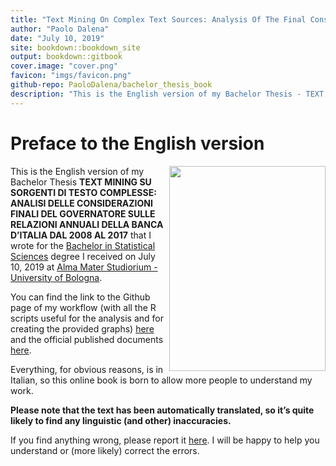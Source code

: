 ```yaml
--- 
title: "Text Mining On Complex Text Sources: Analysis Of The Final Considerations Of The Governor On The Annual Reports Of The Bank Of Italy From 2008 To 2017"
author: "Paolo Dalena"
date: "July 10, 2019"
site: bookdown::bookdown_site
output: bookdown::gitbook
cover.image: "cover.png"
favicon: "imgs/favicon.png"
github-repo: PaoloDalena/bachelor_thesis_book
description: "This is the English version of my Bachelor Thesis - TEXT MINING ON COMPLEX TEXT SOURCES: ANALYSIS OF THE FINAL CONSIDERATIONS OF THE GOVERNOR ON THE ANNUAL REPORTS OF THE BANK OF ITALY FROM 2008 TO 2017"
---
```


# Preface to the English version {-} 

<img src="cover.png" width="250" height="328" align="right" alt="" class="cover" /> This is the English version of my Bachelor Thesis **TEXT MINING SU SORGENTI DI TESTO COMPLESSE: ANALISI DELLE CONSIDERAZIONI FINALI DEL GOVERNATORE SULLE RELAZIONI ANNUALI DELLA BANCA D'ITALIA DAL 2008 AL 2017** that I wrote for the [Bachelor in Statistical Sciences](https://corsi.unibo.it/1cycle/StatisticalSciences) degree I received on July 10, 2019 at [Alma Mater Studiorium - University of Bologna](https://www.unibo.it/en/homepage).  

You can find the link to the Github page of my workflow (with all the R scripts useful for the analysis and for creating the provided graphs) [here](https://github.com/PaoloDalena/tesi) and the official published documents [here](https://github.com/PaoloDalena/tesi/tree/master/Tesi_docs).  

Everything, for obvious reasons, is in Italian, so this online book is born to allow more people to understand my work.  

**Please note that the text has been automatically translated, so it's quite likely to find any linguistic (and other) inaccuracies.**  

If you find anything wrong, please report it [here](https://github.com/PaoloDalena/bachelor_thesis_book/issues). I will be happy to help you understand or (more likely) correct the errors.  
